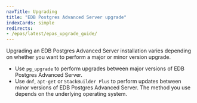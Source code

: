 ```yaml
---
navTitle: Upgrading
title: "EDB Postgres Advanced Server upgrade"
indexCards: simple
redirects:
- /epas/latest/epas_upgrade_guide/
---
```


Upgrading an EDB Postgres Advanced Server installation varies depending on whether you want to perform a major or minor version upgrade. 

-   Use `pg_upgrade` to perform upgrades between major versions of EDB Postgres Advanced Server. 
-   Use `dnf`, `apt-get` or `StackBuilder Plus` to perform updates between minor versions of EDB Postgres Advanced Server. The method you use depends on the underlying operating system. 

